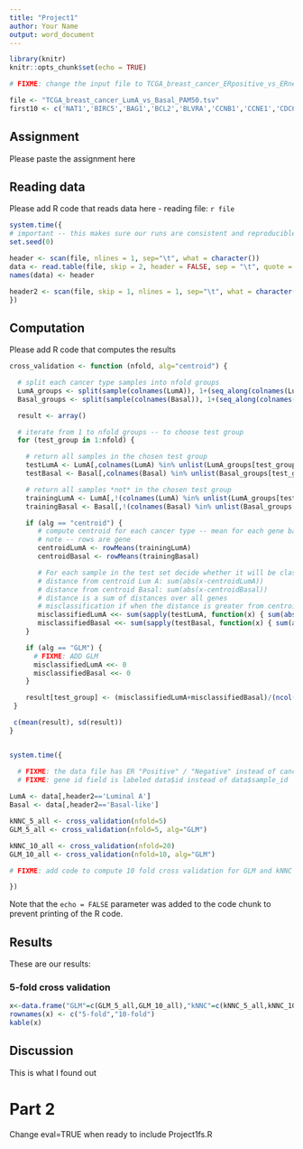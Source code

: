 ```yaml
---
title: "Project1"
author: Your Name
output: word_document
---
```


```r
library(knitr)
knitr::opts_chunk$set(echo = TRUE)

# FIXME: change the input file to TCGA_breast_cancer_ERpositive_vs_ERnegative_PAM50.tsv

file <- "TCGA_breast_cancer_LumA_vs_Basal_PAM50.tsv"
first10 <- c('NAT1','BIRC5','BAG1','BCL2','BLVRA','CCNB1','CCNE1','CDC6','CDC20','CDH3')
```

## Assignment

Please paste the assignment here

## Reading data

Please add R code that reads data here - 
reading file: `r file`

```r
system.time({
# important -- this makes sure our runs are consistent and reproducible
set.seed(0)

header <- scan(file, nlines = 1, sep="\t", what = character())
data <- read.table(file, skip = 2, header = FALSE, sep = "\t", quote = "", check.names=FALSE)
names(data) <- header

header2 <- scan(file, skip = 1, nlines = 1, sep="\t", what = character())
})
```

## Computation

Please add R code that computes the results

```r
cross_validation <- function (nfold, alg="centroid") {

  # split each cancer type samples into nfold groups
  LumA_groups <- split(sample(colnames(LumA)), 1+(seq_along(colnames(LumA)) %% nfold))
  Basal_groups <- split(sample(colnames(Basal)), 1+(seq_along(colnames(Basal)) %% nfold))

  result <- array()

  # iterate from 1 to nfold groups -- to choose test group
  for (test_group in 1:nfold) {

    # return all samples in the chosen test group
    testLumA <- LumA[,colnames(LumA) %in% unlist(LumA_groups[test_group])]
    testBasal <- Basal[,colnames(Basal) %in% unlist(Basal_groups[test_group])]

    # return all samples *not* in the chosen test group 
    trainingLumA <- LumA[,!(colnames(LumA) %in% unlist(LumA_groups[test_group]))]
    trainingBasal <- Basal[,!(colnames(Basal) %in% unlist(Basal_groups[test_group]))]

    if (alg == "centroid") {
       # compute centroid for each cancer type -- mean for each gene based on all samples
       # note -- rows are gene
       centroidLumA <- rowMeans(trainingLumA)
       centroidBasal <- rowMeans(trainingBasal)

       # For each sample in the test set decide whether it will be classified
       # distance from centroid Lum A: sum(abs(x-centroidLumA))
       # distance from centroid Basal: sum(abs(x-centroidBasal))
       # distance is a sum of distances over all genes 
       # misclassification if when the distance is greater from centroid associated with known result
       misclassifiedLumA <<- sum(sapply(testLumA, function(x) { sum(abs(x-centroidLumA))>sum(abs(x-centroidBasal)) }))
       misclassifiedBasal <<- sum(sapply(testBasal, function(x) { sum(abs(x-centroidLumA))<sum(abs(x-centroidBasal)) }))
    }

    if (alg == "GLM") {
      # FIXME: ADD GLM
      misclassifiedLumA <<- 0
      misclassifiedBasal <<- 0
    }

    result[test_group] <- (misclassifiedLumA+misclassifiedBasal)/(ncol(testLumA)+ncol(testBasal))
 }

 c(mean(result), sd(result))
}


system.time({

  # FIXME: the data file has ER "Positive" / "Negative" instead of cancer type
  # FIXME: gene id field is labeled data$id instead of data$sample_id
  
LumA <- data[,header2=='Luminal A']
Basal <- data[,header2=='Basal-like']

kNNC_5_all <- cross_validation(nfold=5)
GLM_5_all <- cross_validation(nfold=5, alg="GLM")

kNNC_10_all <- cross_validation(nfold=20)
GLM_10_all <- cross_validation(nfold=10, alg="GLM")

# FIXME: add code to compute 10 fold cross validation for GLM and kNNC

})

```

Note that the `echo = FALSE` parameter was added to the code chunk to prevent printing of the R code.

## Results

These are our results:

### 5-fold cross validation
```r
x<-data.frame("GLM"=c(GLM_5_all,GLM_10_all),"kNNC"=c(kNNC_5_all,kNNC_10_all))
rownames(x) <- c("5-fold","10-fold")
kable(x)
```


## Discussion

This is what I found out

# Part 2

Change eval=TRUE when ready to include Project1fs.R

```r
```
